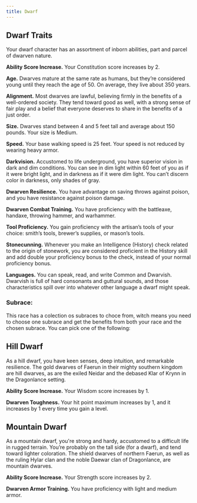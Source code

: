 ```yaml
---
title: Dwarf
---
```


## Dwarf Traits

Your dwarf character has an assortment of inborn abilities, part and parcel of dwarven nature.

**Ability Score Increase.** Your Constitution score increases by 2.

**Age.** Dwarves mature at the same rate as humans, but they’re considered young until they reach the age of 50. On average, they live about 350 years.

**Alignment.** Most dwarves are lawful, believing firmly in the benefits of a well-ordered society. They tend toward good as well, with a strong sense of fair play and a belief that everyone deserves to share in the benefits of a just order.

**Size.** Dwarves stand between 4 and 5 feet tall and average about 150 pounds. Your size is Medium.

**Speed.** Your base walking speed is 25 feet. Your speed is not reduced by wearing heavy armor.

**Darkvision.** Accustomed to life underground, you have superior vision in dark and dim conditions. You can see in dim light within 60 feet of you as if it were bright light, and in darkness as if it were dim light. You can’t discern color in darkness, only shades of gray.

**Dwarven Resilience.** You have advantage on saving throws against poison, and you have resistance against poison damage.

**Dwarven Combat Training.** You have proficiency with the battleaxe, handaxe, throwing hammer, and warhammer.

**Tool Proficiency.** You gain proficiency with the artisan’s tools of your choice: smith’s tools, brewer’s supplies, or mason’s tools.

**Stonecunning.** Whenever you make an Intelligence (History) check related to the origin of stonework, you are considered proficient in the History skill and add double your proficiency bonus to the check, instead of your normal proficiency bonus.

**Languages.** You can speak, read, and write Common and Dwarvish. Dwarvish is full of hard consonants and guttural sounds, and those characteristics spill over into whatever other language a dwarf might speak.

### Subrace:

This race has a colection os subraces to choce from, witch means you need to choose one subrace and get the benefits from both your race and the chosen subrace. You can pick one of the following:

## Hill Dwarf

As a hill dwarf, you have keen senses, deep intuition, and remarkable resilience. The gold dwarves of Faerun in their mighty southern kingdom are hill dwarves, as are the exiled Neidar and the debased Klar of Krynn in the Dragonlance setting.

**Ability Score Increase.** Your Wisdom score increases by 1.

**Dwarven Toughness.** Your hit point maximum increases by 1, and it increases by 1 every time you gain a level.

## Mountain Dwarf

As a mountain dwarf, you're strong and hardy, accustomed to a difficult life in rugged terrain. You’re probably on the tall side (for a dwarf), and tend toward lighter coloration. The shield dwarves of northern Faerun, as well as the ruling Hylar clan and the noble Daewar clan of Dragonlance, are mountain dwarves.

**Ability Score Increase.** Your Strength score increases by 2.

**Dwarven Armor Training.** You have proficiency with light and medium armor.
